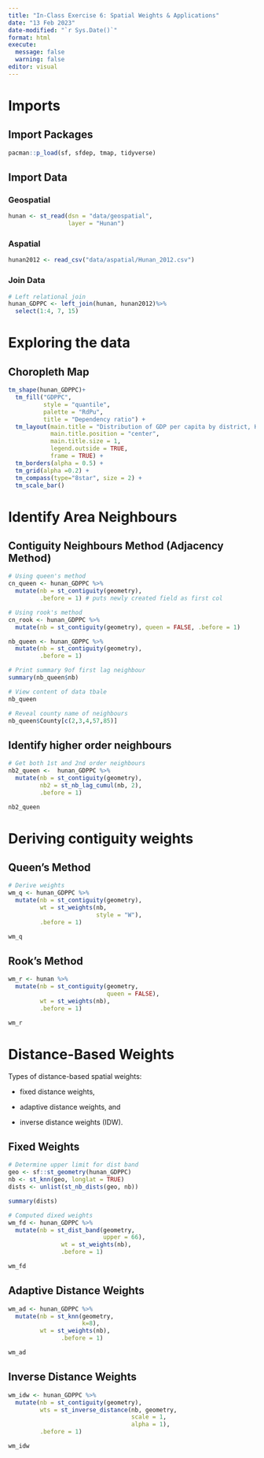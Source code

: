```yaml
---
title: "In-Class Exercise 6: Spatial Weights & Applications"
date: "13 Feb 2023"
date-modified: "`r Sys.Date()`"
format: html
execute: 
  message: false
  warning: false
editor: visual
---
```


# Imports

## Import Packages

```r
pacman::p_load(sf, sfdep, tmap, tidyverse)
```

## Import Data

### Geospatial

```r
hunan <- st_read(dsn = "data/geospatial", 
                 layer = "Hunan")
```

### Aspatial

```r
hunan2012 <- read_csv("data/aspatial/Hunan_2012.csv")
```

### Join Data

```r
# Left relational join
hunan_GDPPC <- left_join(hunan, hunan2012)%>%
  select(1:4, 7, 15)
```

# Exploring the data

## Choropleth Map

```r
tm_shape(hunan_GDPPC)+
  tm_fill("GDPPC", 
          style = "quantile", 
          palette = "RdPu",
          title = "Dependency ratio") +
  tm_layout(main.title = "Distribution of GDP per capita by district, Hunan Province",
            main.title.position = "center",
            main.title.size = 1,
            legend.outside = TRUE,
            frame = TRUE) +
  tm_borders(alpha = 0.5) +
  tm_grid(alpha =0.2) +
  tm_compass(type="8star", size = 2) +
  tm_scale_bar()
```

# Identify Area Neighbours

## Contiguity Neighbours Method (Adjacency Method)

```r
# Using queen's method
cn_queen <- hunan_GDPPC %>%
  mutate(nb = st_contiguity(geometry), 
         .before = 1) # puts newly created field as first col
```

```r
# Using rook's method
cn_rook <- hunan_GDPPC %>%
  mutate(nb = st_contiguity(geometry), queen = FALSE, .before = 1)
```

```r
nb_queen <- hunan_GDPPC %>% 
  mutate(nb = st_contiguity(geometry),
         .before = 1)
```

```r
# Print summary 9of first lag neighbour
summary(nb_queen$nb)
```

```r
# View content of data tbale
nb_queen
```

```r
# Reveal county name of neighbours
nb_queen$County[c(2,3,4,57,85)]
```

## Identify higher order neighbours

```r
# Get both 1st and 2nd order neighbours
nb2_queen <-  hunan_GDPPC %>% 
  mutate(nb = st_contiguity(geometry),
         nb2 = st_nb_lag_cumul(nb, 2),
         .before = 1)
```

```r
nb2_queen
```

# Deriving contiguity weights

## Queen's Method

```r
# Derive weights
wm_q <- hunan_GDPPC %>%
  mutate(nb = st_contiguity(geometry),
         wt = st_weights(nb,
                         style = "W"),
         .before = 1) 

wm_q
```

## Rook's Method

```r
wm_r <- hunan %>%
  mutate(nb = st_contiguity(geometry,
                            queen = FALSE),
         wt = st_weights(nb),
         .before = 1) 

wm_r
```

# Distance-Based Weights

Types of distance-based spatial weights:

-   fixed distance weights,

-   adaptive distance weights, and

-   inverse distance weights (IDW).

## Fixed Weights

```r
# Determine upper limit for dist band
geo <- sf::st_geometry(hunan_GDPPC)
nb <- st_knn(geo, longlat = TRUE)
dists <- unlist(st_nb_dists(geo, nb))

summary(dists)
```

```r
# Computed dixed weights
wm_fd <- hunan_GDPPC %>%
  mutate(nb = st_dist_band(geometry,
                           upper = 66),
               wt = st_weights(nb),
               .before = 1)

wm_fd
```

## Adaptive Distance Weights

```r
wm_ad <- hunan_GDPPC %>% 
  mutate(nb = st_knn(geometry,
                     k=8),
         wt = st_weights(nb),
               .before = 1)

wm_ad
```

## Inverse Distance Weights

```r
wm_idw <- hunan_GDPPC %>%
  mutate(nb = st_contiguity(geometry),
         wts = st_inverse_distance(nb, geometry,
                                   scale = 1,
                                   alpha = 1),
         .before = 1)

wm_idw
```
